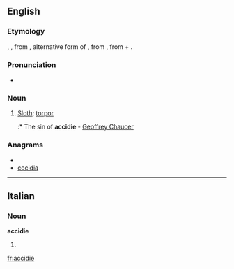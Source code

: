 ==English==

===Etymology===
{{etyl|fro}} {{term|accide|lang=fro}}, {{term|accidie|lang=fro}}, from {{etyl|LL.}} {{term|accidia|accīdia|lang=la}}, alternative form of {{term|acedia|acēdia|sloth, torpor|lang=la}}, from {{etyl|grc|en}} {{term|ἀκήδεια||indifference|tr=akēdeia|lang=grc|sc=polytonic}}, from {{term|ἀ-||not|tr=a-|lang=grc|sc=polytonic}} + {{term|κῆδος||care|tr=kēdos|lang=grc|sc=polytonic}}.

===Pronunciation===
* {{IPA|/ˈæksɪdɪ/}}

===Noun===
{{infl|en|noun}}

#[[sloth|Sloth]]; [[torpor]]
#:* The sin of '''accidie''' - [[w:Geoffrey Chaucer|Geoffrey Chaucer]]

===Anagrams===
* {{alphagram|accdeii}}
* [[cecidia#English|cecidia]]


----

==Italian==

===Noun===
'''accidie''' {{f}}

# {{plural of|[[accidia]]|lang=it}}

[[fr:accidie]]